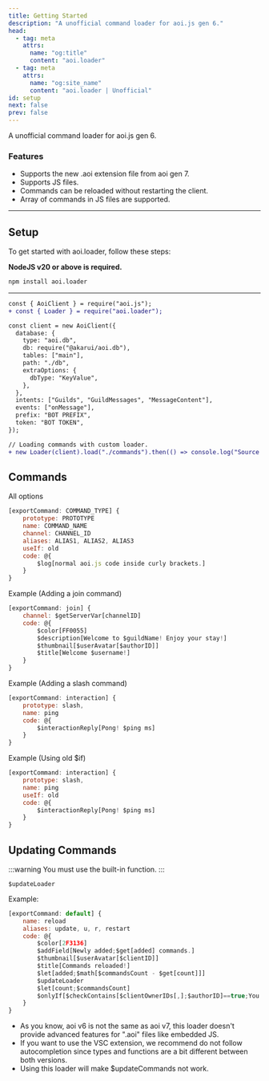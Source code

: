 ```yaml
---
title: Getting Started
description: "A unofficial command loader for aoi.js gen 6."
head:
  - tag: meta
    attrs:
      name: "og:title"
      content: "aoi.loader"
  - tag: meta
    attrs:
      name: "og:site_name"
      content: "aoi.loader | Unofficial"
id: setup
next: false
prev: false
---
```


A unofficial command loader for aoi.js gen 6.

### Features

- Supports the new .aoi extension file from aoi gen 7.
- Supports JS files.
- Commands can be reloaded without restarting the client.
- Array of commands in JS files are supported.

---

## Setup

To get started with aoi.loader, follow these steps:

**NodeJS v20 or above is required.**

```bash
npm install aoi.loader
```

---

```diff lang="js" title="index.js"
const { AoiClient } = require("aoi.js");
+ const { Loader } = require("aoi.loader");

const client = new AoiClient({
  database: {
    type: "aoi.db",
    db: require("@akarui/aoi.db"),
    tables: ["main"],
    path: "./db",
    extraOptions: {
      dbType: "KeyValue",
    },
  },
  intents: ["Guilds", "GuildMessages", "MessageContent"],
  events: ["onMessage"],
  prefix: "BOT PREFIX",
  token: "BOT TOKEN",
});

// Loading commands with custom loader.
+ new Loader(client).load("./commands").then(() => console.log("Source loaded!"));
```

## Commands

All options

```js
[exportCommand: COMMAND_TYPE] {
    prototype: PROTOTYPE
    name: COMMAND_NAME
    channel: CHANNEL_ID
    aliases: ALIAS1, ALIAS2, ALIAS3
    useIf: old
    code: @{
        $log[normal aoi.js code inside curly brackets.]
    }
}
```

Example (Adding a join command)

```js
[exportCommand: join] {
    channel: $getServerVar[channelID]
    code: @{
        $color[FF0055]
        $description[Welcome to $guildName! Enjoy your stay!]
        $thumbnail[$userAvatar[$authorID]]
        $title[Welcome $username!]
    }
}
```

Example (Adding a slash command)

```js
[exportCommand: interaction] {
    prototype: slash,
    name: ping
    code: @{
        $interactionReply[Pong! $ping ms]
    }
}
```

Example (Using old $if)

```js
[exportCommand: interaction] {
    prototype: slash,
    name: ping
    useIf: old
    code: @{
        $interactionReply[Pong! $ping ms]
    }
}
```

## Updating Commands

:::warning
You must use the built-in function.
:::

`$updateLoader`

Example:

```js
[exportCommand: default] {
    name: reload
    aliases: update, u, r, restart
    code: @{
        $color[2F3136]
        $addField[Newly added;$get[added] commands.]
        $thumbnail[$userAvatar[$clientID]]
        $title[Commands reloaded!]
        $let[added;$math[$commandsCount - $get[count]]]
        $updateLoader
        $let[count;$commandsCount]
        $onlyIf[$checkContains[$clientOwnerIDs[,];$authorID]==true;You are not my owner.]
    }
}
```

- As you know, aoi v6 is not the same as aoi v7, this loader doesn't provide advanced features for ".aoi" files like embedded JS.
- If you want to use the VSC extension, we recommend do not follow autocompletion since types and functions are a bit different between both versions.
- Using this loader will make $updateCommands not work.
